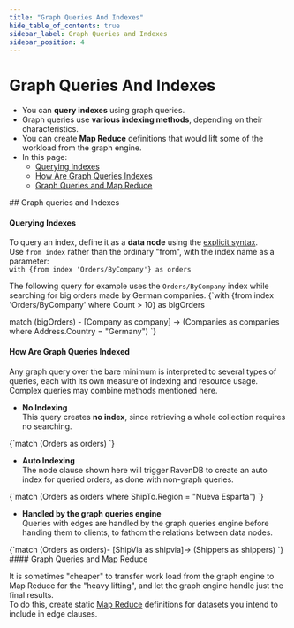 ```yaml
---
title: "Graph Queries And Indexes"
hide_table_of_contents: true
sidebar_label: Graph Queries and Indexes
sidebar_position: 4
---
```



# Graph Queries And Indexes  
<Admonition type="note" title="">

* You can **query indexes** using graph queries.  
* Graph queries use **various indexing methods**, depending on their characteristics.  
* You can create **Map Reduce** definitions that would lift some of the workload from the graph engine.  
* In this page:  
   * [Querying Indexes](../../../indexes/querying/graph/graph-queries-and-indexes.mdx#querying-indexes)  
   * [How Are Graph Queries Indexes](../../../indexes/querying/graph/graph-queries-and-indexes.mdx#how-are-graph-queries-indexed)  
   * [Graph Queries and Map Reduce](../../../indexes/querying/graph/graph-queries-and-indexes.mdx#graph-queries-and-map-reduce)  

</Admonition>
## Graph queries and Indexes

#### Querying Indexes

To query an index, define it as a **data node** using the 
[explicit syntax](../../../indexes/querying/graph/graph-queries-explicit-and-implicit.mdx#explicitly-declaring-data-elements).  
Use `from index` rather than the ordinary "from", with the index name as a parameter:  
`with {from index 'Orders/ByCompany'} as orders`  
  
The following query for example uses the `Orders/ByCompany` 
index while searching for big orders made by German companies.
<TabItem value="json" label="json">
<CodeBlock language="json">
{`with \{from index 'Orders/ByCompany' where Count > 10\} as bigOrders

match
    (bigOrders) -
    [Company as company] ->
    (Companies as companies where Address.Country = "Germany")
`}
</CodeBlock>
</TabItem>
#### How Are Graph Queries Indexed

Any graph query over the bare minimum is interpreted to several types of queries, each with its 
own measure of indexing and resource usage. Complex queries may combine methods mentioned here.  

* **No Indexing**  
  This query creates **no index**, since retrieving a whole collection requires no searching.  
<TabItem value="json" label="json">
<CodeBlock language="json">
{`match 
    (Orders as orders) 
`}
</CodeBlock>
</TabItem>

* **Auto Indexing**  
  The node clause shown here will trigger RavenDB to create an auto index for queried orders, 
  as done with non-graph queries.  
<TabItem value="json" label="json">
<CodeBlock language="json">
{`match 
    (Orders as orders 
        where ShipTo.Region = "Nueva Esparta")
`}
</CodeBlock>
</TabItem>

* **Handled by the graph queries engine**  
  Queries with edges are handled by the graph queries engine before handing them to clients, 
  to fathom the relations between data nodes.  
<TabItem value="json" label="json">
<CodeBlock language="json">
{`match 
    (Orders as orders)-
    [ShipVia as shipvia]->
    (Shippers as shippers)
`}
</CodeBlock>
</TabItem>
#### Graph Queries and Map Reduce

It is sometimes "cheaper" to transfer work load from the graph engine to Map Reduce 
for the "heavy lifting", and let the graph engine handle just the final results.  
To do this, create static [Map Reduce](../../../studio/database/indexes/create-map-reduce-index.mdx) 
definitions for datasets you intend to include in edge clauses.  



